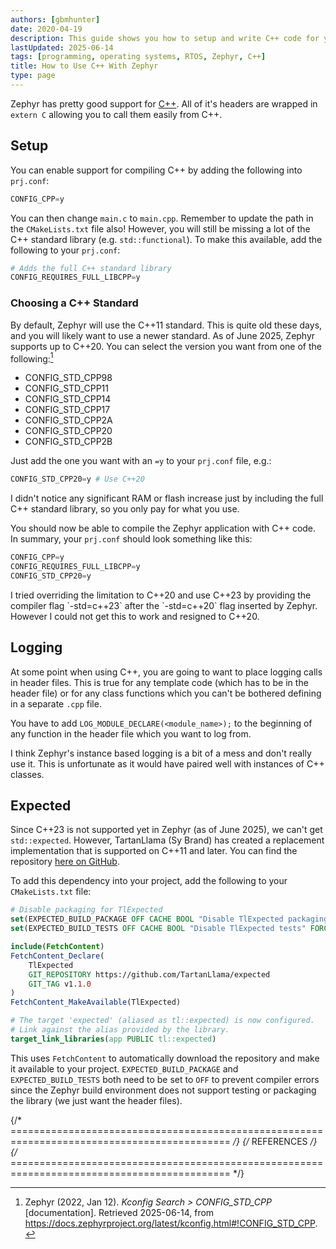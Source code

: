 ```yaml
---
authors: [gbmhunter]
date: 2020-04-19
description: This guide shows you how to setup and write C++ code for you embedded Zephyr project.
lastUpdated: 2025-06-14
tags: [programming, operating systems, RTOS, Zephyr, C++]
title: How to Use C++ With Zephyr
type: page
---
```


Zephyr has pretty good support for [C++](/programming/languages/c-plus-plus/). All of it's headers are wrapped in `extern C` allowing you to call them easily from C++.

## Setup

You can enable support for compiling C++ by adding the following into `prj.conf`:

```python title="prj.conf"
CONFIG_CPP=y
```

You can then change `main.c` to `main.cpp`. Remember to update the path in the `CMakeLists.txt` file also! However, you will still be missing a lot of the C++ standard library (e.g. `std::functional`). To make this available, add the following to your `prj.conf`:

```python title="prj.conf"
# Adds the full C++ standard library
CONFIG_REQUIRES_FULL_LIBCPP=y
```

### Choosing a C++ Standard

By default, Zephyr will use the C++11 standard. This is quite old these days, and you will likely want to use a newer standard. As of June 2025, Zephyr supports up to C++20. You can select the version you want from one of the following:[^zephyr-kconfig-config-std-cpp]

* CONFIG_STD_CPP98
* CONFIG_STD_CPP11
* CONFIG_STD_CPP14
* CONFIG_STD_CPP17
* CONFIG_STD_CPP2A
* CONFIG_STD_CPP20
* CONFIG_STD_CPP2B

Just add the one you want with an `=y` to your `prj.conf` file, e.g.:

```python title="prj.conf"
CONFIG_STD_CPP20=y # Use C++20
```

I didn't notice any significant RAM or flash increase just by including the full C++ standard library, so you only pay for what you use.

You should now be able to compile the Zephyr application with C++ code. In summary, your `prj.conf` should look something like this:

```python title="prj.conf"
CONFIG_CPP=y
CONFIG_REQUIRES_FULL_LIBCPP=y
CONFIG_STD_CPP20=y
```

<Aside type="note">
I tried overriding the limitation to C++20 and use C++23 by providing the compiler flag `-std=c++23` after the `-std=c++20` flag inserted by Zephyr. However I could not get this to work and resigned to C++20.
</Aside>

## Logging

At some point when using C++, you are going to want to place logging calls in header files. This is true for any template code (which has to be in the header file) or for any class functions which you can't be bothered defining in a separate `.cpp` file.

You have to add `LOG_MODULE_DECLARE(<module_name>);` to the beginning of any function in the header file which you want to log from.

I think Zephyr's instance based logging is a bit of a mess and don't really use it. This is unfortunate as it would have paired well with instances of C++ classes.

## Expected

Since C++23 is not supported yet in Zephyr (as of June 2025), we can't get `std::expected`. However, TartanLlama (Sy Brand) has created a replacement implementation that is supported on C++11 and later. You can find the repository [here on GitHub](https://github.com/TartanLlama/expected).

To add this dependency into your project, add the following to your `CMakeLists.txt` file:

```cmake title="CMakeLists.txt"
# Disable packaging for TlExpected
set(EXPECTED_BUILD_PACKAGE OFF CACHE BOOL "Disable TlExpected packaging" FORCE)
set(EXPECTED_BUILD_TESTS OFF CACHE BOOL "Disable TlExpected tests" FORCE)

include(FetchContent)
FetchContent_Declare(
    TlExpected
    GIT_REPOSITORY https://github.com/TartanLlama/expected
    GIT_TAG v1.1.0
)
FetchContent_MakeAvailable(TlExpected)

# The target 'expected' (aliased as tl::expected) is now configured.
# Link against the alias provided by the library.
target_link_libraries(app PUBLIC tl::expected)
```

This uses `FetchContent` to automatically download the repository and make it available to your project. `EXPECTED_BUILD_PACKAGE` and `EXPECTED_BUILD_TESTS` both need to be set to `OFF` to prevent compiler errors since the Zephyr build environment does not support testing or packaging the library (we just want the header files).

{/* ============================================================================================ */}
{/* REFERENCES */}
{/* ============================================================================================ */}

[^zephyr-kconfig-config-std-cpp]: Zephyr (2022, Jan 12). _Kconfig Search > CONFIG_STD_CPP_ [documentation]. Retrieved 2025-06-14, from https://docs.zephyrproject.org/latest/kconfig.html#!CONFIG_STD_CPP.

